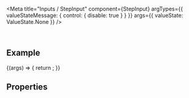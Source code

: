 
<Meta
  title="Inputs / StepInput"
  component={StepInput}
  argTypes={{
    valueStateMessage: { control: { disable: true } }
  }}
  args={{
    valueState: ValueState.None
  }}
/>

<DocsHeader since="0.15.0" />

<br />

## Example

<Canvas>
  <Story name="Default">
    {(args) => {
      return <StepInput {...args} />;
    }}
  </Story>
</Canvas>

## Properties

<ArgsTableWithNote story="Default" />

<Footer />
